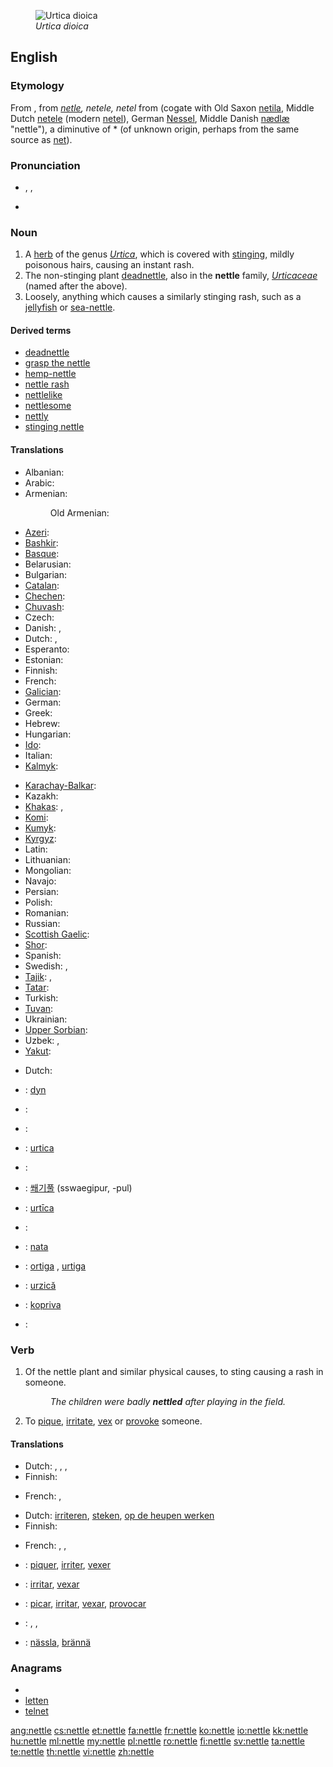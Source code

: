 [[File:Braendenaelde.jpg|thumb|right|''Urtica dioica'']]
==English==
{{wikipedia}}

===Etymology===
From {{etyl|enm}}, from {{etyl|ang}} ''[[netle]], netele, netel'' from {{proto|Germanic|natilōn}} (cogate with Old Saxon [[netila]], Middle Dutch [[netele]] (modern [[netel]]), German [[Nessel]], Middle Danish [[nædlæ]] "nettle"), a diminutive of *{{term||naton}} (of unknown origin, perhaps from the same source as [[net]]).

===Pronunciation===
* {{enPR|nĕt'(ə)l}}, {{IPA|/ˈnet(ə)l/}}, {{SAMPA|/"net(@)l/}}
* {{audio|en-us-nettle.ogg|Audio (US)}}
*: {{rhymes|ɛt(ə)l}}

===Noun===
{{en-noun}}

# A [[herb]] of the genus ''[[Urtica]]'', which is covered with [[sting]]ing, mildly poisonous hairs, causing an instant rash.
# The non-stinging plant [[deadnettle]], also in the '''nettle''' family, ''[[Urticaceae]]'' (named after the above).
# Loosely, anything which causes a similarly stinging rash, such as a [[jellyfish]] or [[sea-nettle]].

====Derived terms====
* [[deadnettle]]
* [[grasp the nettle]]
* [[hemp-nettle]]
* [[nettle rash]]
* [[nettlelike]]
* [[nettlesome]]
* [[nettly]]
* [[stinging nettle]]

====Translations====
{{trans-top|stinging herb of genus Urtica}}
* Albanian: {{t|sq|hithëra|xs=Albanian}}
* Arabic: {{t|ar|قراص|tr=qurrāṣ}}
* Armenian: {{t-|hy|եղինջ|tr=eġinǰ}}
*: Old Armenian: {{t-|hy|եղիճ|tr=ełič}}
* [[Azeri]]: {{t|az|gicitkən|xs=Azeri}}
* [[Bashkir]]: {{tø|ba|кесерткән|tr=kesertkən|sc=Cyrl|xs=Bashkir}}
* [[Basque]]: {{t+|eu|asun|xs=Basque}}
* Belarusian: {{t|be|крапіва|f|tr=krapiva|xs=Belarusian}}
* Bulgarian: {{t+|bg|коприва|f|tr=kopriva}}
* [[Catalan]]: {{t-|ca|ortiga|f}}
* [[Chechen]]: {{tø|ce|нитташ|tr=nittaş|sc=Cyrl}}
* [[Chuvash]]: {{tø|cv|вĕлтĕрен|tr=vĕltĕren|sc=Cyrl}}
* Czech: {{t+|cs|kopřiva|f}}
* Danish: {{t-|da|nælde|c}}, {{t-|da|brændenælde|c}}
* Dutch: {{t-|nl|netel|m}}, {{t+|nl|brandnetel|m}}
* Esperanto: {{t|eo|urtiko|xs=Esperanto}}
* Estonian: {{t|et|nõgene}}
* Finnish: {{t+|fi|nokkonen}}
* French: {{t+|fr|ortie|f}}
* [[Galician]]: {{t-|gl|ortiga|f|xs=Galician}}
* German: {{t+|de|Brennnessel|f}}
* Greek: {{t|el|τσουκνίδα|f|tr=tsuknída}}
* Hebrew: {{t|he|סרפד|m|tr=sarpad}}
* Hungarian: {{t+|hu|csalán}}
* [[Ido]]: {{t|io|urtiko|xs=Ido}}
* Italian: {{t-|it|ortica|f}}
* [[Kalmyk]]: {{tø|xal|көгсн|tr=kögsn|sc=Cyrl}}
{{trans-mid}}
* [[Karachay-Balkar]]: {{tø|krc|мурса|tr=mursa|sc=Cyrl}}
* Kazakh: {{t-|kk|қалақай|tr=qalaqay|sc=Cyrl|xs=Kazakh}}
* [[Khakas]]: {{tø|kjh|салғанах|tr=salğanax|sc=Cyrl}},  {{tø|kjh|сахчаң от|tr=saxçañ ot|sc=Cyrl}}
* [[Komi]]: {{tø|kv|петшӧр|tr=petšör|sc=Cyrl}}
* [[Kumyk]]: {{tø|kum|къычытгъан|tr=qıçıtğan|sc=Cyrl}}
* [[Kyrgyz]]: {{t-|ky|чалкан|tr=çalqan|sc=Cyrl|xs=Kyrgyz}}
* Latin: {{t-|la|urtica|f}}
* Lithuanian: {{t|lt|dilgėlė|f|xs=Lithuanian}}
* Mongolian: {{t|mn|халгай|tr=halgaj|sc=Cyrl|xs=Mongolian}}
* Navajo: {{tø|nv|hołchʼíʼí}}
* Persian: {{t|fa|گزنه|tr=gazne|xs=Persian}}
* Polish: {{t+|pl|pokrzywa|f}}
* Romanian: {{t-|ro|urzică|f}}
* Russian: {{t+|ru|крапива|f|tr=krapíva}}
* [[Scottish Gaelic]]: {{t-|gd|deanntag|f|xs=Scottish Gaelic}}
* [[Shor]]: {{tø|cjs|шалғанақ|tr=şalğanaq|sc=Cyrl}}
* Spanish: {{t+|es|ortiga}}
* Swedish: {{t+|sv|nässla|c}}, {{t-|sv|brännässla}}
* [[Tajik]]: {{t|tg|газна|tr=gazna|sc=Cyrl|xs=Tajik}},  {{t|tg|сӯзгиёҳ|tr=sūzgijoh|sc=Cyrl|xs=Tajik}}
* [[Tatar]]: {{t|tt|qıçıtqan|xs=Tatar}}
* Turkish: {{t+|tr|ısırgan}}
* [[Tuvan]]: {{tø|tyv|шагар-оът|tr=şağar-òt|sc=Cyrl}}
* Ukrainian: {{t|uk|кропива|f|tr=kropyvá|xs=Ukrainian}}
* [[Upper Sorbian]]: {{t|hsb|kopřiwa|f|xs=Upper Sorbian}}
* Uzbek: {{t-|uz|gazanda oʻt|xs=Uzbek}},  {{t-|uz|qichitqi oʻt|xs=Uzbek}}
* [[Yakut]]: {{tø|sah|ытырыык от|tr=ıtırıık ot|sc=Cyrl}}
{{trans-bottom}}

{{trans-see|dead nettle}}

{{trans-top|anything which causes such a rash}}
* Dutch: {{t+|nl|irritant}}
{{trans-mid}}
{{trans-bottom}}

{{checktrans-top}}
* {{ttbc|xdc}}: [[dyn]]
* {{ttbc|fr}}: {{t+|fr|ortie|f}}
* {{ttbc|de}}: {{t+|de|Nessel|f}}
* {{ttbc|ia}}: [[urtica]]
* {{ttbc|it}}: {{t-|it|ortica}}
* {{ttbc|ko}}: [[쐐기풀]] (sswaegipur, -pul)
{{trans-mid}}
* {{ttbc|la}}: [[urtīca]]
* {{ttbc|no}}: {{t|no|nesle|c}}
* {{ttbc|non}}: [[nata]]
* {{ttbc|pt}}: [[ortiga]] {{f}}, [[urtiga]] {{f}}
* {{ttbc|ro}}: [[urzică]]
* {{ttbc|sl}}: [[kopriva]] {{f}}
* {{ttbc|es}}: {{t+|es|ortiga|f}}
{{trans-bottom}}

===Verb===
{{en-verb|nettl|ing}}
{{transitive}}

# {{literally}} Of the nettle plant and similar physical causes, to sting causing a rash in someone.
#: ''The children were badly '''nettled''' after playing in the field.''
# {{figuratively}} To [[pique]], [[irritate]], [[vex]] or [[provoke]] someone.

====Translations====
{{trans-top|of the nettle plant etc., to sting causing a rash}}
* Dutch: {{t+|nl|branden}}, {{t+|nl|irriteren}}, {{t+|nl|prikken}}, {{t+|nl|steken}}
* Finnish: {{t+|fi|polttaa}}
{{trans-mid}}
* French: {{t+|fr|piquer}}, {{t+|fr|irriter}}
{{trans-bottom}}

{{trans-top|to pique, irritate, vex or provoke someone}}
* Dutch: [[irriteren]], [[steken]], [[op de heupen werken]]
* Finnish: {{t-|fi|piikitellä}}
{{trans-mid}}
* French: {{t+|fr|piquer}}, {{t+|fr|irriter}}, {{t+|fr|vexer}}
{{trans-bottom}}

{{checktrans-top}}
* {{ttbc|fr}}: [[piquer]], [[irriter]], [[vexer]]
* {{ttbc|ia}}: [[irritar]], [[vexar]]
{{trans-mid}}
* {{ttbc|pt}}: [[picar]], [[irritar]], [[vexar]], [[provocar]]
* {{ttbc|es}}: {{t+|es|picar}}, {{t+|es|irritar}}, {{t-|es|provocar}}
* {{ttbc|sv}}: [[nässla]], [[brännä]]
{{trans-bottom}}

===Anagrams===
* {{alphagram|eelntt}}
* [[letten#English|letten]]
* [[telnet#English|telnet]]

[[ang:nettle]]
[[cs:nettle]]
[[et:nettle]]
[[fa:nettle]]
[[fr:nettle]]
[[ko:nettle]]
[[io:nettle]]
[[kk:nettle]]
[[hu:nettle]]
[[ml:nettle]]
[[my:nettle]]
[[pl:nettle]]
[[ro:nettle]]
[[fi:nettle]]
[[sv:nettle]]
[[ta:nettle]]
[[te:nettle]]
[[th:nettle]]
[[vi:nettle]]
[[zh:nettle]]